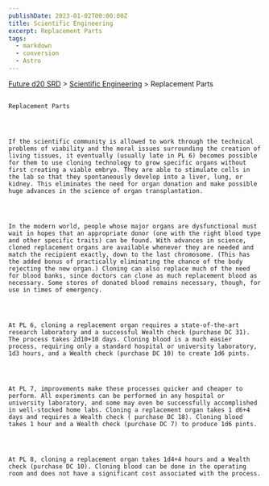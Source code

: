 ```yaml
---
publishDate: 2023-01-02T00:00:00Z
title: Scientific Engineering
excerpt: Replacement Parts
tags:
  - markdown
  - conversion
  - Astro
---
```







[Future d20 SRD](/#futureD20)
     > [Scientific Engineering](future-d20-srd-scientific-engineering-index)
     > Replacement Parts
    




## 
    Replacement Parts
   



    If the scientific community is allowed to work through the technical problems of viability and the moral issues surrounding the creation of living tissues, it eventually (usually late in PL 6) becomes possible for them to use cloning technology to grow specific organs without first creating a viable embryo. They are able to stimulate cells in the lab so that they spontaneously develop into a liver, lung, or kidney. This eliminates the need for organ donation and make possible huge advances in the science of organ transplantation.
   



    In the modern world, people whose major organs are dysfunctional must wait in hopes that an appropriate donor (one with the right blood type and other specific traits) can be found. With advances in science, cloned replacement organs are available whenever they are needed and match the recipient exactly, down to the last chromosome. (This has the added bonus of practically eliminating the chance of the body rejecting the new organ.) Cloning can also replace much of the need for blood banks, since doctors can clone as much replacement blood as necessary. Some stores of donated blood remains necessary, though, for use in times of emergency.
   



    At PL 6, cloning a replacement organ requires a state-of-the-art research laboratory and a successful Wealth check (purchase DC 31). The process takes 2d10+10 days. Cloning blood is a much easier process, requiring only a standard hospital or university laboratory, 1d3 hours, and a Wealth check (purchase DC 10) to create 1d6 pints.
   



    At PL 7, improvements make these processes quicker and cheaper to perform. All experiments can be performed in any hospital or university laboratory, and some may even be successfully accomplished in well-stocked home labs. Cloning a replacement organ takes 1 d6+4 days and requires a Wealth check ( purchase DC 18). Cloning blood takes 1 hour and a Wealth check (purchase DC 7) to produce 1d6 pints.
   



    At PL 8, cloning a replacement organ takes 1d4+4 hours and a Wealth check (purchase DC 10). Cloning blood can be done in the operating room and does not have a significant cost associated with the process.
   





